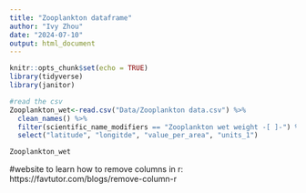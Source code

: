 ```yaml
---
title: "Zooplankton dataframe"
author: "Ivy Zhou"
date: "2024-07-10"
output: html_document
---
```


```r
knitr::opts_chunk$set(echo = TRUE)
library(tidyverse)
library(janitor)
```


```r
#read the csv
Zooplankton_wet<-read.csv("Data/Zooplankton data.csv") %>% 
  clean_names() %>% 
  filter(scientific_name_modifiers == "Zooplankton wet weight -[ ]-") %>% #filtered by scientific_name_modifiers
  select("latitude", "longitde", "value_per_area", "units_1")

Zooplankton_wet
```


#website to learn how to remove columns in r: https://favtutor.com/blogs/remove-column-r